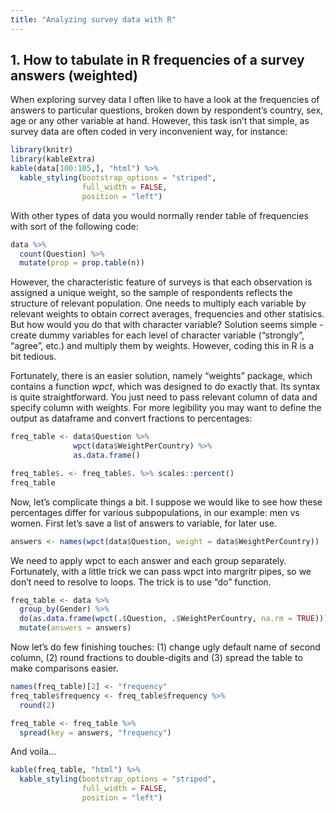 ```yaml
---
title: "Analyzing survey data with R"
---
```


## 1. How to tabulate in R frequencies of a survey answers (weighted)

When exploring survey data I often like to have a look at the frequencies of answers to particular questions, broken down by respondent's country, sex, age or any other variable at hand. However, this task isn't that simple, as survey data are often coded in very inconvenient way, for instance: 

```r
library(knitr)
library(kableExtra)
kable(data[100:105,], "html") %>% 
  kable_styling(bootstrap_options = "striped", 
                full_width = FALSE, 
                position = "left")
```

With other types of data you would normally render table of frequencies with sort of the following code:

```r
data %>% 
  count(Question) %>% 
  mutate(prop = prop.table(n))
```
However, the characteristic feature of surveys is that each observation is assigned a unique weight, so the sample of respondents reflects the structure of relevant population. One needs to multiply each variable by relevant weights to obtain correct averages, frequencies and other statisics. But how would you do that with character variable? Solution seems simple - create dummy variables for each level of character variable ("strongly", "agree", etc.) and multiply them by weights. However, coding this in R is a bit tedious.

Fortunately, there is an easier solution, namely "weights" package, which contains a function *wpct*, which was designed to do exactly that. Its syntax is quite straightforward. You just need to pass relevant column of data and specify column with weights. For more legibility you may want to define the output as dataframe and convert fractions to percentages:
```r
freq_table <- data$Question %>% 
              wpct(data$WeightPerCountry) %>%
              as.data.frame()

freq_table$. <- freq_table$. %>% scales::percent()
freq_table
```
Now, let's complicate things a bit. I suppose we would like to see how these percentages differ for various subpopulations, in our example: men vs women. First let's save a list of answers to variable, for later use.  
```r
answers <- names(wpct(data$Question, weight = data$WeightPerCountry))
```

We need to apply wpct to each answer and each group separately. Fortunately, with a little trick we can pass wpct into margritr pipes, so we don't need to resolve to loops. The trick is to use "do" function.   
```r
freq_table <- data %>% 
  group_by(Gender) %>%
  do(as.data.frame(wpct(.$Question, .$WeightPerCountry, na.rm = TRUE))) %>%
  mutate(answers = answers)
```
Now let's do few finishing touches: (1) change ugly default name of second column, (2) round fractions to double-digits and (3) spread the table to make comparisons easier. 
```r
names(freq_table)[2] <- "frequency"
freq_table$frequency <- freq_table$frequency %>% 
  round(2)

freq_table <- freq_table %>% 
  spread(key = answers, "frequency")
```
And voila...
```r
kable(freq_table, "html") %>% 
  kable_styling(bootstrap_options = "striped", 
                full_width = FALSE, 
                position = "left")
```
